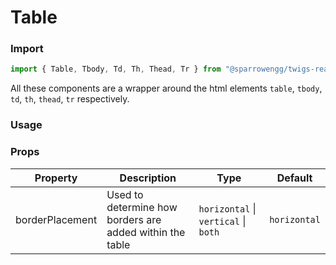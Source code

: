 
# Table

### Import

```jsx
import { Table, Tbody, Td, Th, Thead, Tr } from "@sparrowengg/twigs-react";
```

All these components are a wrapper around the html elements `table`, `tbody`, `td`, `th`, `thead`, `tr` respectively.

### Usage

<PlaygroundLink name="table" />
<TableSnippet />

### Props

| Property        | Description                                              | Type                                 | Default      |
| --------------- | -------------------------------------------------------- | ------------------------------------ | ------------ |
| borderPlacement | Used to determine how borders are added within the table | `horizontal` \| `vertical` \| `both` | `horizontal` |
